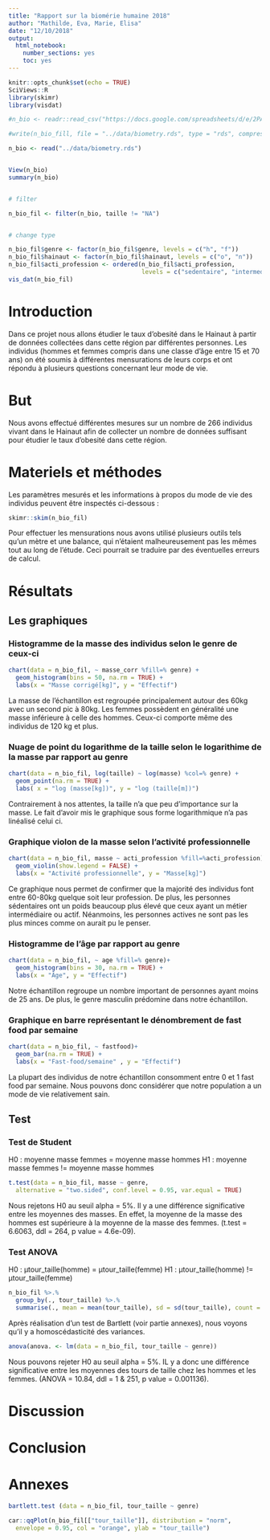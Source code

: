 ```yaml
---
title: "Rapport sur la biomérie humaine 2018"
author: "Mathilde, Eva, Marie, Elisa"
date: "12/10/2018"
output: 
  html_notebook:
    number_sections: yes
    toc: yes
---
```


```r
knitr::opts_chunk$set(echo = TRUE)
SciViews::R
library(skimr)
library(visdat)
```


```r
#n_bio <- readr::read_csv("https://docs.google.com/spreadsheets/d/e/2PACX-1vQoVtSWbENWzxbALxD0qyNDqxV4uSYqzLCtJgcNGE7ciT6nkWOjA9b6dMBHaSUY8Nw5f-mSpUEeN-3S/pub?output=csv", locale = locale(decimal_mark = ","))

#write(n_bio_fill, file = "../data/biometry.rds", type = "rds", compress = "xz")

n_bio <- read("../data/biometry.rds")


View(n_bio)
summary(n_bio)


# filter

n_bio_fil <- filter(n_bio, taille != "NA")


# change type

n_bio_fil$genre <- factor(n_bio_fil$genre, levels = c("h", "f"))
n_bio_fil$hainaut <- factor(n_bio_fil$hainaut, levels = c("o", "n"))
n_bio_fil$acti_profession <- ordered(n_bio_fil$acti_profession,
                                     levels = c("sedentaire", "intermediaire", "actif"))
vis_dat(n_bio_fil)

```

# Introduction
 
Dans ce projet nous allons étudier le taux d'obesité dans le Hainaut à partir de données collectées dans cette région par différentes personnes. Les individus (hommes et femmes compris dans une classe d'âge entre 15 et 70 ans) on été soumis à différentes mensurations de leurs corps et ont répondu à plusieurs questions concernant leur mode de vie. 
 
# But 

Nous avons effectué différentes mesures sur un nombre de 266 individus vivant dans le Hainaut afin de collecter un nombre de données suffisant pour étudier le taux d'obesité dans cette région.

# Materiels et méthodes 
 
Les paramètres mesurés et les informations à propos du mode de vie des individus peuvent être inspectés ci-dessous : 

```r
skimr::skim(n_bio_fil)
```

Pour effectuer les mensurations nous avons utilisé plusieurs outils tels qu'un mètre et une balance, qui n'étaient malheureusement pas les mêmes tout au long de l'étude. Ceci pourrait se traduire par des éventuelles erreurs de calcul. 

# Résultats

## Les graphiques

### Histogramme de la masse des individus selon le genre de ceux-ci

```r
chart(data = n_bio_fil, ~ masse_corr %fill=% genre) +
  geom_histogram(bins = 50, na.rm = TRUE) +
  labs(x = "Masse corrigé[kg]", y = "Effectif")
```

La masse de l'échantillon est regroupée principalement autour des 60kg avec un second pic à 80kg. Les femmes possèdent en généralité une masse inférieure à celle des hommes. Ceux-ci comporte même des individus de 120 kg et plus.


### Nuage de point du logarithme de la taille selon le logarithime de la masse par rapport au genre

```r
chart(data = n_bio_fil, log(taille) ~ log(masse) %col=% genre) +
  geom_point(na.rm = TRUE) +
  labs( x = "log (masse[kg])", y = "log (taille[m])")
```

Contrairement à nos attentes, la taille n'a que peu d'importance sur la masse. Le fait d'avoir mis le graphique sous forme logarithmique n'a pas linéalisé celui ci. 

### Graphique violon de la masse selon l'activité professionnelle

```r
chart(data = n_bio_fil, masse ~ acti_profession %fill=%acti_profession) +
  geom_violin(show.legend = FALSE) +
  labs(x = "Activité professionnelle", y = "Masse[kg]")
```

Ce graphique nous permet de confirmer que la majorité des individus font entre 60-80kg quelque soit leur profession. De plus, les personnes sédentaires ont un poids beaucoup plus élevé que ceux ayant un métier intermédiaire ou actif. Néanmoins, les personnes actives ne sont pas les plus minces comme on aurait pu le penser.

### Histogramme de l'âge par rapport au genre

```r
chart(data = n_bio_fil, ~ age %fill=% genre)+
  geom_histogram(bins = 30, na.rm = TRUE) +
  labs(x = "Âge", y = "Effectif")
```

Notre échantillon regroupe un nombre important de personnes ayant moins de 25 ans. De plus, le genre masculin prédomine dans notre échantillon.


### Graphique en barre représentant le dénombrement de fast food par semaine

```r
chart(data = n_bio_fil, ~ fastfood)+
  geom_bar(na.rm = TRUE) +
  labs(x = "Fast-food/semaine" , y = "Effectif")
```

La plupart des individus de notre échantillon consomment entre 0 et 1 fast food par semaine. Nous pouvons donc considérer que notre population a un mode de vie relativement sain.

## Test

### Test de Student

H0 : moyenne masse femmes = moyenne masse hommes
H1 : moyenne masse femmes != moyenne masse hommes 
 
```r
t.test(data = n_bio_fil, masse ~ genre,
  alternative = "two.sided", conf.level = 0.95, var.equal = TRUE)
```

Nous rejetons H0 au seuil alpha = 5%. Il y a une différence significative entre les moyennes des masses. En effet, la moyenne de la masse des hommes est supérieure à la moyenne de la masse des femmes. (t.test = 6.6063, ddl = 264, p value = 4.6e-09).

### Test ANOVA

H0 : µtour_taille(homme) = µtour_taille(femme)
H1 : µtour_taille(homme) != µtour_taille(femme)

```r
n_bio_fil %>.%
  group_by(., tour_taille) %>.%
  summarise(., mean = mean(tour_taille), sd = sd(tour_taille), count = sum(!is.na(tour_taille)))
```

Après réalisation d'un test de Bartlett (voir partie annexes), nous voyons qu'il y a homoscédasticité des variances.

```r
anova(anova. <- lm(data = n_bio_fil, tour_taille ~ genre))
```

Nous pouvons rejeter H0 au seuil alpha = 5%. IL y a donc une différence significative entre les moyennes des tours de taille chez les hommes et les femmes. (ANOVA = 10.84, ddl = 1 & 251, p value = 0.001136).


# Discussion

# Conclusion

# Annexes

```r
bartlett.test (data = n_bio_fil, tour_taille ~ genre)
```

```r
car::qqPlot(n_bio_fil[["tour_taille"]], distribution = "norm",
  envelope = 0.95, col = "orange", ylab = "tour_taille")
```




